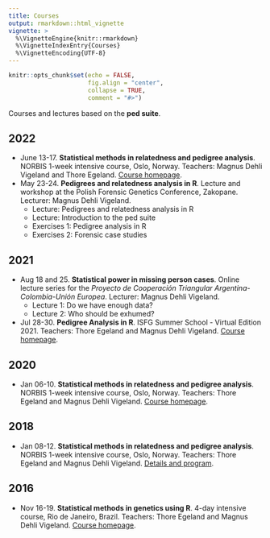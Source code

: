 ```yaml
---
title: Courses
output: rmarkdown::html_vignette
vignette: >
  %\VignetteEngine{knitr::rmarkdown}
  %\VignetteIndexEntry{Courses}
  %\VignetteEncoding{UTF-8}
---
```


```r
knitr::opts_chunk$set(echo = FALSE, 
                      fig.align = "center",
                      collapse = TRUE,
                      comment = "#>")
```

Courses and lectures based on the **ped suite**.

## 2022
* June 13-17. **Statistical methods in relatedness and pedigree analysis**. NORBIS 1-week intensive course, Oslo, Norway. Teachers: Magnus Dehli Vigeland and Thore Egeland. [Course homepage](https://magnusdv.github.io/pedsuite/articles/web_only/course-norbis2022.html).
* May 23-24. **Pedigrees and relatedness analysis in R**. Lecture and workshop at the Polish Forensic Genetics Conference, Zakopane. Lecturer: Magnus Dehli Vigeland.
    * Lecture: Pedigrees and relatedness analysis in R
    * Lecture: Introduction to the ped suite
    * Exercises 1: Pedigree analysis in R
    * Exercises 2: Forensic case studies

## 2021

* Aug 18 and 25. **Statistical power in missing person cases**. Online lecture series for the *Proyecto de Cooperación Triangular Argentina-Colombia-Unión Europea*. Lecturer: Magnus Dehli Vigeland.
    * Lecture 1: Do we have enough data?
    * Lecture 2: Who should be exhumed?
* Jul 28-30. **Pedigree Analysis in R**. ISFG Summer School - Virtual Edition 2021. Teachers: Thore Egeland and Magnus Dehli Vigeland. [Course homepage](https://magnusdv.github.io/pedsuite/articles/web_only/course-isfg2021.html).

## 2020

* Jan 06-10. **Statistical methods in relatedness and pedigree analysis**. NORBIS 1-week intensive course, Oslo, Norway. Teachers: Thore Egeland and Magnus Dehli Vigeland. [Course homepage](https://familias.name/norbisRelatedness/).

## 2018
* Jan 08-12. **Statistical methods in relatedness and pedigree analysis**. NORBIS 1-week intensive course, Oslo, Norway. Teachers: Thore Egeland and Magnus Dehli Vigeland. [Details and program](https://norbis.w.uib.no/activities/courses/statistical-methods-in-relatedness-and-pedigree-analysis/).

## 2016
* Nov 16-19. **Statistical methods in genetics using R**. 4-day intensive course, Rio de Janeiro, Brazil. Teachers: Thore Egeland and Magnus Dehli Vigeland. [Course homepage](https://familias.name/RioR/).
